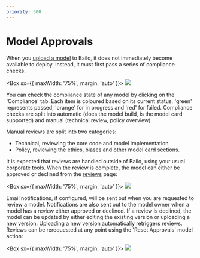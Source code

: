 ```yaml
---
priority: 300
---
```




# Model Approvals

When you [upload a model](../upload-a-model/why-upload-a-model) to Bailo, it does not immediately become available to
deploy. Instead, it must first pass a series of compliance checks.

<Box sx={{ maxWidth: '75%', margin: 'auto' }}>
  <Image src={bailoModelCompliance} />
</Box>

You can check the compliance state of any model by clicking on the 'Compliance' tab. Each item is coloured based on its
current status; 'green' represents passed, 'orange' for in progress and 'red' for failed. Compliance checks are split
into automatic (does the model build, is the model card supported) and manual (technical review, policy overview).

Manual reviews are split into two categories:

- Technical, reviewing the core code and model implementation
- Policy, reviewing the ethics, biases and other model card sections.

It is expected that reviews are handled outside of Bailo, using your usual corporate tools. When the review is complete,
the model can either be approved or declined from the [reviews](/review) page:

<Box sx={{ maxWidth: '75%', margin: 'auto' }}>
  <Image src={bailoReviews} />
</Box>

Email notifications, if configured, will be sent out when you are requested to review a model. Notifications are also
sent out to the model owner when a model has a review either approved or declined. If a review is declined, the model
can be updated by either editing the existing version or uploading a new version. Uploading a new version automatically
retriggers reviews. Reviews can be rerequested at any point using the 'Reset Approvals' model action:

<Box sx={{ maxWidth: '75%', margin: 'auto' }}>
  <Image src={bailoResetApprovals} />
</Box>

